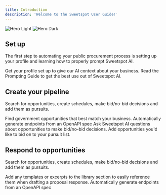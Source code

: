 ```yaml
---
title: Introduction
description: 'Welcome to the Sweetspot User Guide!'
---
```


<img
  className="block dark:hidden"
  src="/images/hero-logo.png"
  alt="Hero Light"
/>
<img
  className="hidden dark:block"
  src="/images/hero-logo.png"
  alt="Hero Dark"
/>

## Set up

The first step to automating your public procurement process is setting up your profile and learning how to properly prompt Sweetspot AI.

<CardGroup cols={2}>
  <Card
    title="Profile"
    icon="bolt"
    href="https://mintlify.com/essentials/profile"
  >
    Get your profile set up to give our AI context about your business.
  </Card>
  <Card
    title="Prompting Guide"
    icon="lightbulb"
    href="https://sweetspot.mintlify.app/essentials/prompting-guide"
  >
    Read the Prompting Guide to get the best use out of Sweetspot AI.
  </Card>
</CardGroup>

## Create your pipeline

Search for opportunities, create schedules, make bid/no-bid decisions and add them as pursuits.

<CardGroup cols={2}>
  <Card
    title="Search"
    icon="magnifying-glass"
    href="https://sweetspot.mintlify.app/essentials/search"
  >
    Find government opportunities that best match your business.
  </Card>
  <Card
    title="Schedules"
    icon="bell"
    href="https://sweetspot.mintlify.app/essentials/schedules"
  >
    Automatically generate endpoints from an OpenAPI spec
  </Card>
  <Card
    title="Opportunity Chat"
    icon="message-lines"
    href="https://sweetspot.mintlify.app/essentials/opportunity-chat"
  >
    Ask Sweetspot AI questions about opportunities to make bid/no-bid decisions.
  </Card>
  <Card
    title="Pursuits"
    icon="compass"
    href="https://sweetspot.mintlify.app/essentials/pursuits"
  >
    Add opportunities you'd like to bid on to your pursuit list.
  </Card>
</CardGroup>

## Respond to opportunities

Search for opportunities, create schedules, make bid/no-bid decisions and add them as pursuits.

<CardGroup cols={2}>
  <Card
    title="Library"
    icon="book"
    href="https://sweetspot.mintlify.app/essentials/search"
  >
    Add any templates or excerpts to the library section to easily reference them when drafting a proposal response.
  </Card>
  <Card
    title="Proposal Copilot"
    icon="bell"
    href="https://sweetspot.mintlify.app/essentials/schedules"
  >
    Automatically generate endpoints from an OpenAPI spec
  </Card>
</CardGroup>
